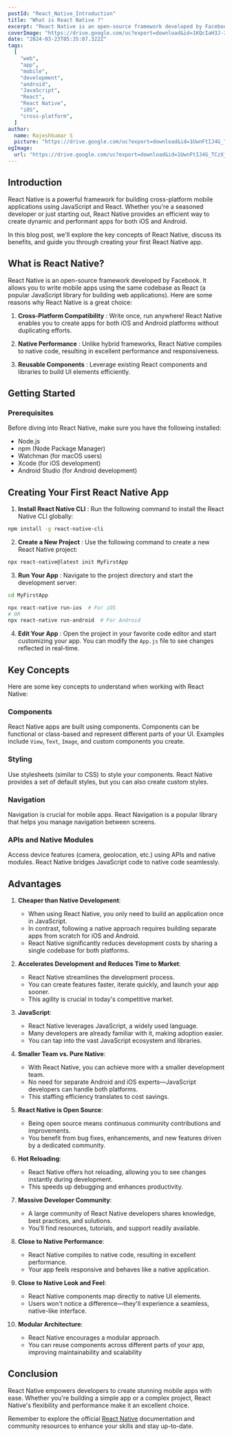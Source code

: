 ```yaml
---
postId: "React_Native_Introduction"
title: "What is React Native ?"
excerpt: "React Native is an open-source framework developed by Facebook. It allows you to write mobile apps using the same codebase as React (a popular JavaScript library for building web applications)."
coverImage: "https://drive.google.com/uc?export=download&id=1KQcIaH3J-3kPgLKAR9EtKcuSvtnNwfDr"
date: "2024-03-23T05:35:07.322Z"
tags:
  [
    "web",
    "app",
    "mobile",
    "development",
    "android",
    "JavaScript",
    "React",
    "React Native",
    "iOS",
    "cross-platform",
  ]
author:
  name: Rajeshkumar S
  picture: "https://drive.google.com/uc?export=download&id=1UwnFtIJ4G_TCzXjA_vMW6xQx2ENEc7dM"
ogImage:
  url: "https://drive.google.com/uc?export=download&id=1UwnFtIJ4G_TCzXjA_vMW6xQx2ENEc7dM"
---
```


## Introduction

React Native is a powerful framework for building cross-platform mobile applications using JavaScript and React. Whether you're a seasoned developer or just starting out, React Native provides an efficient way to create dynamic and performant apps for both iOS and Android.

In this blog post, we'll explore the key concepts of React Native, discuss its benefits, and guide you through creating your first React Native app.

## What is React Native?

React Native is an open-source framework developed by Facebook. It allows you to write mobile apps using the same codebase as React (a popular JavaScript library for building web applications). Here are some reasons why React Native is a great choice:

1. **Cross-Platform Compatibility** : Write once, run anywhere! React Native enables you to create apps for both iOS and Android platforms without duplicating efforts.

2. **Native Performance** : Unlike hybrid frameworks, React Native compiles to native code, resulting in excellent performance and responsiveness.

3. **Reusable Components** : Leverage existing React components and libraries to build UI elements efficiently.

## Getting Started

### Prerequisites

Before diving into React Native, make sure you have the following installed:

- Node.js
- npm (Node Package Manager)
- Watchman (for macOS users)
- Xcode (for iOS development)
- Android Studio (for Android development)

## Creating Your First React Native App

1. **Install React Native CLI** : Run the following command to install the React Native CLI globally:

```bash
npm install -g react-native-cli
```

2. **Create a New Project** : Use the following command to create a new React Native project:

```bash
npx react-native@latest init MyFirstApp
```

3. **Run Your App** : Navigate to the project directory and start the development server:

```bash
cd MyFirstApp

npx react-native run-ios  # For iOS
# OR
npx react-native run-android  # For Android
```

4. **Edit Your App** : Open the project in your favorite code editor and start customizing your app. You can modify the `App.js` file to see changes reflected in real-time.

## Key Concepts

Here are some key concepts to understand when working with React Native:

### Components

React Native apps are built using components. Components can be functional or class-based and represent different parts of your UI. Examples include `View`, `Text`, `Image`, and custom components you create.

### Styling

Use stylesheets (similar to CSS) to style your components. React Native provides a set of default styles, but you can also create custom styles.

### Navigation

Navigation is crucial for mobile apps. React Navigation is a popular library that helps you manage navigation between screens.

### APIs and Native Modules

Access device features (camera, geolocation, etc.) using APIs and native modules. React Native bridges JavaScript code to native code seamlessly.

## Advantages

1. **Cheaper than Native Development**:

   - When using React Native, you only need to build an application once in JavaScript.
   - In contrast, following a native approach requires building separate apps from scratch for iOS and Android.
   - React Native significantly reduces development costs by sharing a single codebase for both platforms.

2. **Accelerates Development and Reduces Time to Market**:

   - React Native streamlines the development process.
   - You can create features faster, iterate quickly, and launch your app sooner.
   - This agility is crucial in today's competitive market.

3. **JavaScript**:

   - React Native leverages JavaScript, a widely used language.
   - Many developers are already familiar with it, making adoption easier.
   - You can tap into the vast JavaScript ecosystem and libraries.

4. **Smaller Team vs. Pure Native**:

   - With React Native, you can achieve more with a smaller development team.
   - No need for separate Android and iOS experts—JavaScript developers can handle both platforms.
   - This staffing efficiency translates to cost savings.

5. **React Native is Open Source**:

   - Being open source means continuous community contributions and improvements.
   - You benefit from bug fixes, enhancements, and new features driven by a dedicated community.

6. **Hot Reloading**:

   - React Native offers hot reloading, allowing you to see changes instantly during development.
   - This speeds up debugging and enhances productivity.

7. **Massive Developer Community**:

   - A large community of React Native developers shares knowledge, best practices, and solutions.
   - You'll find resources, tutorials, and support readily available.

8. **Close to Native Performance**:

   - React Native compiles to native code, resulting in excellent performance.
   - Your app feels responsive and behaves like a native application.

9. **Close to Native Look and Feel**:

   - React Native components map directly to native UI elements.
   - Users won't notice a difference—they'll experience a seamless, native-like interface.

10. **Modular Architecture**:

    - React Native encourages a modular approach.
    - You can reuse components across different parts of your app, improving maintainability and scalability

## Conclusion

React Native empowers developers to create stunning mobile apps with ease. Whether you're building a simple app or a complex project, React Native's flexibility and performance make it an excellent choice.

Remember to explore the official [React Native](https://reactnative.dev/docs/components-and-apis) documentation and community resources to enhance your skills and stay up-to-date.
